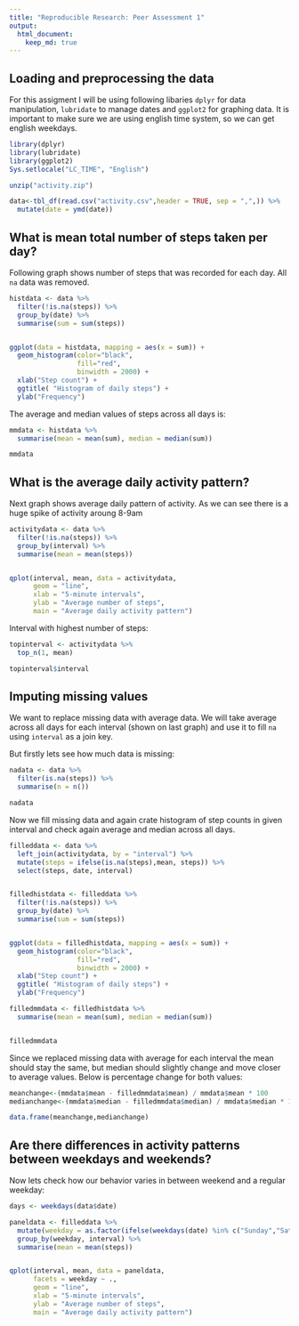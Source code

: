 ```yaml
---
title: "Reproducible Research: Peer Assessment 1"
output: 
  html_document:
    keep_md: true
---
```



## Loading and preprocessing the data
For this assigment I will be using following libaries `dplyr` for data manipulation, `lubridate` to manage dates and `ggplot2` for graphing data. It is important to make sure we are using english time system, so we can get english weekdays.
```r

library(dplyr)
library(lubridate)
library(ggplot2)
Sys.setlocale("LC_TIME", "English")

unzip("activity.zip")

data<-tbl_df(read.csv("activity.csv",header = TRUE, sep = ",",)) %>%
  mutate(date = ymd(date))
```


## What is mean total number of steps taken per day?
Following graph shows number of steps that was recorded for each day. All `na` data was removed.
```r

histdata <- data %>%
  filter(!is.na(steps)) %>%
  group_by(date) %>%
  summarise(sum = sum(steps))


ggplot(data = histdata, mapping = aes(x = sum)) + 
  geom_histogram(color="black", 
                 fill="red", 
                 binwidth = 2000) +
  xlab("Step count") + 
  ggtitle( "Histogram of daily steps") +
  ylab("Frequency")
```

The average and median values of steps across all days is:
``` r

mmdata <- histdata %>%
  summarise(mean = mean(sum), median = median(sum))

mmdata
```



## What is the average daily activity pattern?
Next graph shows average daily pattern of activity. As we can see there is a huge spike of activity aroung 8-9am
``` r

activitydata <- data %>%
  filter(!is.na(steps)) %>%
  group_by(interval) %>%
  summarise(mean = mean(steps))


qplot(interval, mean, data = activitydata,  
      geom = "line",
      xlab = "5-minute intervals", 
      ylab = "Average number of steps",
      main = "Average daily activity pattern")
```


Interval with highest number of steps:
``` r
topinterval <- activitydata %>%
  top_n(1, mean)

topinterval$interval
```


## Imputing missing values
We want to replace missing data with average data. We will take average across all days for each interval (shown on last graph) and use it to fill `na` using `interval` as a join key.

But firstly lets see how much data is missing:
``` r

nadata <- data %>%
  filter(is.na(steps)) %>%
  summarise(n = n())

nadata
```


Now we fill missing data and again crate histogram of step counts in given interval and check again average and median across all days.
``` r

filleddata <- data %>%
  left_join(activitydata, by = "interval") %>%
  mutate(steps = ifelse(is.na(steps),mean, steps)) %>%
  select(steps, date, interval)


filledhistdata <- filleddata %>%
  filter(!is.na(steps)) %>%
  group_by(date) %>%
  summarise(sum = sum(steps))


ggplot(data = filledhistdata, mapping = aes(x = sum)) + 
  geom_histogram(color="black", 
                 fill="red", 
                 binwidth = 2000) +
  xlab("Step count") + 
  ggtitle( "Histogram of daily steps") +
  ylab("Frequency")

filledmmdata <- filledhistdata %>%
  summarise(mean = mean(sum), median = median(sum))


filledmmdata

```


Since we replaced missing data with average for each interval the mean should stay the same, but median should slightly change and move closer to average values. Below is percentage change for both values:
``` r
meanchange<-(mmdata$mean - filledmmdata$mean) / mmdata$mean * 100
medianchange<-(mmdata$median - filledmmdata$median) / mmdata$median * 100

data.frame(meanchange,medianchange)
```


## Are there differences in activity patterns between weekdays and weekends?
Now lets check how our behavior varies in between weekend and a regular weekday:

``` r

days <- weekdays(data$date)

paneldata <- filleddata %>%
  mutate(weekday = as.factor(ifelse(weekdays(date) %in% c("Sunday","Saturday"),"weekend", "weekday"))) %>%
  group_by(weekday, interval) %>%
  summarise(mean = mean(steps))


qplot(interval, mean, data = paneldata, 
      facets = weekday ~ ., 
      geom = "line",
      xlab = "5-minute intervals", 
      ylab = "Average number of steps",
      main = "Average daily activity pattern")
```



